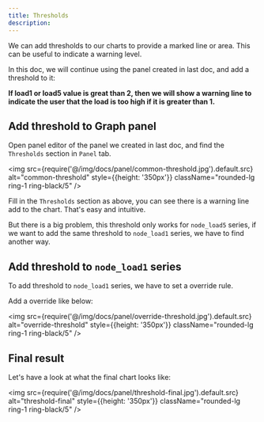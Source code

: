 ```yaml
---
title: Thresholds
description: 
---
```



We can add thresholds to our charts to provide a marked line or area. This can be useful to indicate a warning level.

In this doc, we will continue using the panel created in last doc, and add a threshold to it: 

**If load1 or load5 value is great than 2, then we will show a warning line to indicate the user that the load is too high if it is greater than 1.**

## Add threshold to Graph panel 

Open panel editor of the panel we created in last doc, and find the `Thresholds` section in `Panel` tab.

<img src={require('@/img/docs/panel/common-threshold.jpg').default.src} alt="common-threshold" style={{height: '350px'}} className="rounded-lg ring-1 ring-black/5" />

Fill in the `Thresholds` section as above, you can see there is a warning line add to the chart. That's easy and intuitive.

But there is a big problem, this threshold only works for `node_load5` series, if we want to add the same threshold to `node_load1` series, we have to find another way.

## Add threshold to `node_load1` series 

To add threshold to `node_load1` series, we have to set a override rule.

Add a override like below:


<img src={require('@/img/docs/panel/override-threshold.jpg').default.src} alt="override-threshold" style={{height: '350px'}} className="rounded-lg ring-1 ring-black/5" />

## Final result 

Let's have a look at what the final chart looks like:

<img src={require('@/img/docs/panel/threshold-final.jpg').default.src} alt="threshold-final" style={{height: '350px'}} className="rounded-lg ring-1 ring-black/5" />




